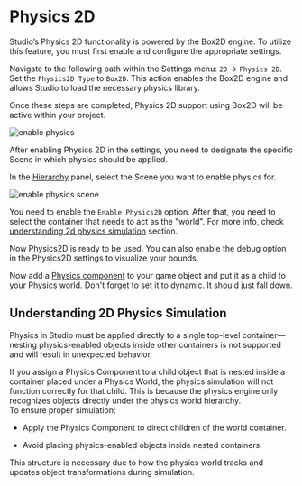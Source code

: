 
# Physics 2D

Studio’s Physics 2D functionality is powered by the Box2D engine. To utilize this feature, you must first enable and configure the appropriate settings.

Navigate to the following path within the Settings menu: `2D` -> `Physics 2D`. Set the  `Physics2D Type` to `Box2D`. This action enables the Box2D engine and allows Studio to load the necessary physics library.

Once these steps are completed, Physics 2D support using Box2D will be active within your project.

<Image src="/studio-docs/advanced/enable-physics.gif" alt="enable physics" width={700} height={300} className="mt-6 rounded-xl overflow-hidden" />

After enabling Physics 2D in the settings, you need to designate the specific Scene in which physics should be applied.

In the [Hierarchy](/basics/hierarchy) panel, select the Scene you want to enable physics for.

<Image src="/studio-docs/advanced/scene-physics.png" alt="enable physics scene" width={400} height={300} className="mt-6 rounded-xl overflow-hidden" />

You need to enable the `Enable Physics2D` option. After that, you need to select the container that needs to act as the "world". 
For more info, check [understanding 2d physics simulation](#understanding-2d-physics-simulation) section.

Now Physics2D is ready to be used. You can also enable the debug option in the Physics2D settings to visualize your bounds.

Now add a [Physics component](../2d/components/physics-component.mdx) to your game object and put it as a child to your Physics world. Don't forget to set it to dynamic. It should just fall down.

## Understanding 2D Physics Simulation

Physics in Studio must be applied directly to a single top-level container—nesting physics-enabled objects inside other containers is not supported and will result in unexpected behavior.

<Callout type="warning">
<div className="-mt-4">
    If you assign a Physics Component to a child object that is nested inside a container placed under a Physics World, the physics simulation will not function correctly for that child. 
    This is because the physics engine only recognizes objects directly under the physics world hierarchy.
</div>
</Callout>
To ensure proper simulation:

* Apply the Physics Component to direct children of the world container.

* Avoid placing physics-enabled objects inside nested containers.

This structure is necessary due to how the physics world tracks and updates object transformations during simulation.

